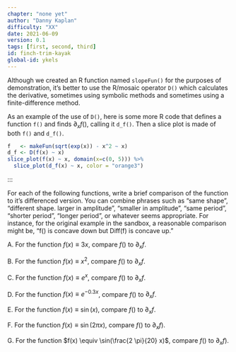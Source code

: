 ```yaml
---
chapter: "none yet"
author: "Danny Kaplan"
difficulty: "XX"
date: 2021-06-09 
version: 0.1
tags: [first, second, third]
id: finch-trim-kayak
global-id: ykels
---
```


Although we created an R function named `slopeFun()` for the purposes of demonstration, it's better to use the R/mosaic operator `D()` which calculates the derivative, sometimes using symbolic methods and sometimes using a finite-difference method.


As an example of the use of `D()`, here is some more R code that defines a function `f()` and finds $\partial_x f()$, calling it `d_f()`. Then a slice plot is made of both `f()` and `d_f()`. 

```r
f   <- makeFun(sqrt(exp(x)) - x^2 ~ x)
d_f <- D(f(x) ~ x)
slice_plot(f(x) ~ x, domain(x=c(0, 5))) %>%
  slice_plot(d_f(x) ~ x, color = "orange3")
```
:::

For each of the following functions, write a brief comparison of the function to it's differenced version. You can combine phrases such as "same shape", "different shape. larger in amplitude", "smaller in amplitude", "same period", "shorter period", "longer period", or whatever seems appropriate. For instance, for the original example in the sandbox, a reasonable comparison might be, "f() is concave down but Diff(f) is concave up."


A. For the function $f(x) \equiv 3 x$, compare $f()$ to $\partial_x f$.

B. For the function $f(x) \equiv x^2$, compare $f()$ to $\partial_x f$.

C. For the function $f(x) \equiv e^x$, compare $f()$ to $\partial_x f$.

D. For the function $f(x) \equiv e^{-0.3 x}$, compare $f()$ to $\partial_x f$.

E. For the function $f(x) \equiv \sin(x)$, compare $f()$ to $\partial_x f$.

F. For the function $f(x) \equiv \sin(2 \pi x)$, compare $f()$ to $\partial_x f$).

G. For the function $f(x) \equiv \sin(\frac{2 \pi}{20} x)$, compare $f()$ to $\partial_x f$).


